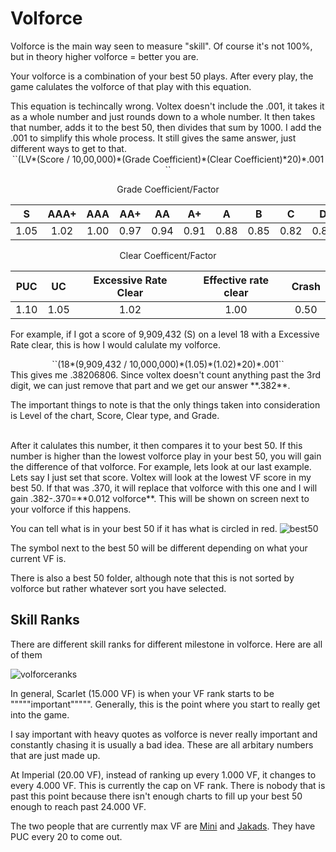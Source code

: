 
# Volforce
Volforce is the main way seen to measure "skill". Of course it's not 100%, but in theory higher volforce = better you are. 

Your volforce is a combination of your best 50 plays. After every play, the game calulates the volforce of that play with this equation.

<Callout>
This equation is techincally wrong. Voltex doesn't include the .001, it takes it as a whole number and just rounds down to a whole number. It then takes that number, adds it to the best 50, then divides that sum by 1000. I add the .001 to simplify this whole process. It still gives the same answer, just different ways to get to that.
</Callout>
<br/>
<center>
``(LV*(Score / 10,00,000)*(Grade Coefficient)*(Clear Coefficient)*20)*.001 ``

Grade Coefficient/Factor

| S | AAA+ | AAA | AA+ | AA | A+ | A | B | C | D |
|:--:|:--:|:--:|:--:|:--:|:--:|:--:|:--:|:--:|:--:|
|1.05|1.02|1.00|0.97|0.94|0.91|0.88|0.85|0.82|0.80|

Clear Coefficent/Factor

|PUC|UC|Excessive Rate Clear|Effective rate clear|Crash|
|:--:|:--:|:--:|:--:|:--:|
|1.10|1.05|1.02|1.00|0.50|
</center>

For example, if I got a score of 9,909,432 (S) on a level 18 with a Excessive Rate clear, this is how I would calulate my volforce.
<br/>
<center>
``(18*(9,909,432 / 10,000,000)*(1.05)*(1.02)*20)*.001``
</center>
This gives me .38206806. Since voltex doesn't count anything past the 3rd digit, we can just remove that part and we get our answer **.382**.

The important things to note is that the only things taken into consideration is Level of the chart, Score, Clear type, and Grade.

<br/>
After it calulates this number, it then compares it to your best 50. If this
number is higher than the lowest volforce play in your best 50, you will gain
the difference of that volforce. For example, lets look at our last example.
Lets say I just set that score. Voltex will look at the lowest VF score in my
best 50. If that was .370, it will replace that volforce with this one and I
will gain .382-.370=**0.012 volforce**. This will be shown on screen next to
your volforce if this happens.

You can tell what is in your best 50 if it has what is circled in red.
![best50](/copendium/volforce/best50.png)

The symbol next to the best 50 will be different depending on what your current VF is.

There is also a best 50 folder, although note that this is not sorted by volforce but rather whatever sort you have selected.

## Skill Ranks
There are different skill ranks for different milestone in volforce. Here are all of them

![volforceranks](/copendium/volforce/volforceranks.png)

In general, Scarlet (15.000 VF) is when your VF rank starts to be """""important""""". Generally, this is the point where you start to really get into the game.

I say important with heavy quotes as volforce is never really important and constantly chasing it is usually a bad idea. These are all arbitary numbers that are just made up.

At Imperial (20.00 VF), instead of ranking up every 1.000 VF, it changes to
every 4.000 VF. This is currently the cap on VF rank. There is nobody that is
past this point because there isn't enough charts to fill up your best 50 enough
to reach past 24.000 VF.

The two people that are currently max VF are [Mini](https://www.youtube.com/@minisdvx7740) and [Jakads](https://www.youtube.com/@Jakads_realkk). They have PUC every 20 to come out. 







